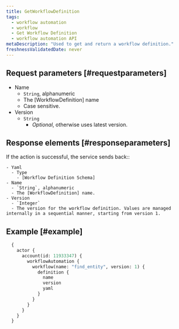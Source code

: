 ```yaml
---
title: GetWorkflowDefinition
tags:
  - workflow automation
  - workflow
  - Get Workflow Definition
  - workflow automation API
metaDescription: "Used to get and return a workflow definition."
freshnessValidatedDate: never
---
```


## Request parameters [#requestparameters]

  - Name
    - `String`, alphanumeric
    - The [WorkflowDefinition] name
    - Case sensitive.
  - Version
    - `String`
      - *Optional*, otherwise uses latest version.

## Response elements [#responseparameters]

  If the action is successful, the service sends back::

    - Yaml
      - Type
        - [Workflow Definition Schema]
    - Name
      - `String`, alphanumeric
      - The [WorkflowDefinition] name.
    - Version
      - `Integer`
      - The version for the workflow definition. Values are managed internally in a sequential manner, starting from version 1.

## Example [#example]

```graphql
  {
    actor {
      account(id: 11933347) {
        workflowAutomation {
          workflow(name: "find_entity", version: 1) {
            definition {
              name
              version
              yaml
            }
          }
        }
      }
    }
  }
```